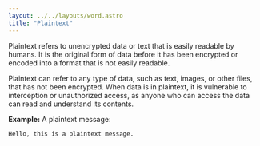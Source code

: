 ```yaml
---
layout: ../../layouts/word.astro
title: "Plaintext"
---
```

Plaintext refers to unencrypted data or text that is easily readable by humans. It is the original form of data before it has been encrypted or encoded into a format that is not easily readable.

Plaintext can refer to any type of data, such as text, images, or other files, that has not been encrypted. When data is in plaintext, it is vulnerable to interception or unauthorized access, as anyone who can access the data can read and understand its contents.

**Example:**
A plaintext message:
```
Hello, this is a plaintext message.
```